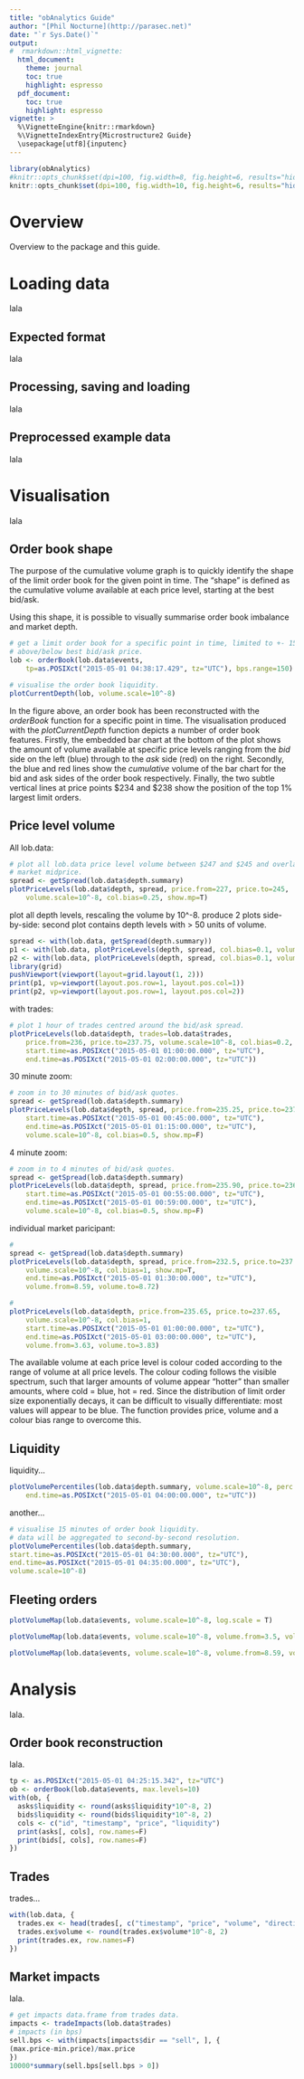 ```yaml
---
title: "obAnalytics Guide"
author: "[Phil Nocturne](http://parasec.net)"
date: "`r Sys.Date()`"
output: 
#  rmarkdown::html_vignette:
  html_document:
    theme: journal 
    toc: true
    highlight: espresso 
  pdf_document:
    toc: true
    highlight: espresso
vignette: >
  %\VignetteEngine{knitr::rmarkdown}
  %\VignetteIndexEntry{Microstructure2 Guide}
  \usepackage[utf8]{inputenc}
---
```


```r
library(obAnalytics)
#knitr::opts_chunk$set(dpi=100, fig.width=8, fig.height=6, results="hide") 
knitr::opts_chunk$set(dpi=100, fig.width=10, fig.height=6, results="hide")
```

# Overview 

Overview to the package and this guide.


# Loading data

lala

## Expected format

lala

## Processing, saving and loading

lala

## Preprocessed example data

lala


# Visualisation

lala

## Order book shape

The purpose of the cumulative volume graph is to quickly identify the shape of 
the limit order book for the given point in time. The "shape" is defined as the 
cumulative volume available at each price level, starting at the best bid/ask. 

Using this shape, it is possible to visually summarise order book imbalance and
market depth. 

```r
# get a limit order book for a specific point in time, limited to +- 150bps
# above/below best bid/ask price.
lob <- orderBook(lob.data$events, 
    tp=as.POSIXct("2015-05-01 04:38:17.429", tz="UTC"), bps.range=150)

# visualise the order book liquidity.
plotCurrentDepth(lob, volume.scale=10^-8)
```

In the figure above, an order book has been reconstructed with the _orderBook_
function for a specific point in time. The visualisation produced with the
_plotCurrentDepth_ function depicts a number of order book features. Firstly,
the embedded bar chart at the bottom of the plot shows the amount of volume 
available at specific price levels ranging from the _bid_ side on the left 
(blue) through to the _ask_ side (red) on the right. Secondly, the blue and red
lines show the _cumulative_ volume of the bar chart for the bid and ask sides of
the order book respectively. Finally, the two subtle vertical lines at price 
points \$234 and \$238 show the position of the top 1% largest limit orders.


## Price level volume

All lob.data:

```r
# plot all lob.data price level volume between $247 and $245 and overlay the 
# market midprice.
spread <- getSpread(lob.data$depth.summary)
plotPriceLevels(lob.data$depth, spread, price.from=227, price.to=245, 
    volume.scale=10^-8, col.bias=0.25, show.mp=T)
```


plot all depth levels, rescaling the volume by 10^-8.
produce 2 plots side-by-side: second plot contains depth levels with > 50 units of volume.

```r
spread <- with(lob.data, getSpread(depth.summary))
p1 <- with(lob.data, plotPriceLevels(depth, spread, col.bias=0.1, volume.scale=10^-8))
p2 <- with(lob.data, plotPriceLevels(depth, spread, col.bias=0.1, volume.scale=10^-8, volume.from=50))
library(grid)
pushViewport(viewport(layout=grid.layout(1, 2)))
print(p1, vp=viewport(layout.pos.row=1, layout.pos.col=1))
print(p2, vp=viewport(layout.pos.row=1, layout.pos.col=2))
```

with trades:

```r
# plot 1 hour of trades centred around the bid/ask spread. 
plotPriceLevels(lob.data$depth, trades=lob.data$trades, 
    price.from=236, price.to=237.75, volume.scale=10^-8, col.bias=0.2,
    start.time=as.POSIXct("2015-05-01 01:00:00.000", tz="UTC"),
    end.time=as.POSIXct("2015-05-01 02:00:00.000", tz="UTC"))
```

30 minute zoom:

```r
# zoom in to 30 minutes of bid/ask quotes.
spread <- getSpread(lob.data$depth.summary)
plotPriceLevels(lob.data$depth, spread, price.from=235.25, price.to=237,
    start.time=as.POSIXct("2015-05-01 00:45:00.000", tz="UTC"), 
    end.time=as.POSIXct("2015-05-01 01:15:00.000", tz="UTC"), 
    volume.scale=10^-8, col.bias=0.5, show.mp=F)
```

4 minute zoom:

```r
# zoom in to 4 minutes of bid/ask quotes.
spread <- getSpread(lob.data$depth.summary)
plotPriceLevels(lob.data$depth, spread, price.from=235.90, price.to=236.25,
    start.time=as.POSIXct("2015-05-01 00:55:00.000", tz="UTC"), 
    end.time=as.POSIXct("2015-05-01 00:59:00.000", tz="UTC"), 
    volume.scale=10^-8, col.bias=0.5, show.mp=F)
```

individual market paricipant:

```r
# 
spread <- getSpread(lob.data$depth.summary)
plotPriceLevels(lob.data$depth, spread, price.from=232.5, price.to=237.5,
    volume.scale=10^-8, col.bias=1, show.mp=T,
    end.time=as.POSIXct("2015-05-01 01:30:00.000", tz="UTC"),
    volume.from=8.59, volume.to=8.72)
```

```r
#
plotPriceLevels(lob.data$depth, price.from=235.65, price.to=237.65,
    volume.scale=10^-8, col.bias=1,
    start.time=as.POSIXct("2015-05-01 01:00:00.000", tz="UTC"),
    end.time=as.POSIXct("2015-05-01 03:00:00.000", tz="UTC"),
    volume.from=3.63, volume.to=3.83)
```

The available volume at each price level is colour coded according to the range of volume at all
price levels. The colour coding follows the visible spectrum, such that larger amounts of volume
appear "hotter" than smaller amounts, where cold = blue, hot = red.
Since the distribution of limit order size exponentially decays, it can be difficult to visually differentiate:
most values will appear to be blue. The function provides price, volume and a colour bias
range to overcome this.

## Liquidity

liquidity...

```r
plotVolumePercentiles(lob.data$depth.summary, volume.scale=10^-8, perc.line=F, start.time=as.POSIXct("2015-05-01 01:00:00.000", tz="UTC"),
    end.time=as.POSIXct("2015-05-01 04:00:00.000", tz="UTC"))
``` 

another...
```r
# visualise 15 minutes of order book liquidity.
# data will be aggregated to second-by-second resolution.
plotVolumePercentiles(lob.data$depth.summary,
start.time=as.POSIXct("2015-05-01 04:30:00.000", tz="UTC"),
end.time=as.POSIXct("2015-05-01 04:35:00.000", tz="UTC"),
volume.scale=10^-8)
```

## Fleeting orders

```r
plotVolumeMap(lob.data$events, volume.scale=10^-8, log.scale = T)
```

```r
plotVolumeMap(lob.data$events, volume.scale=10^-8, volume.from=3.5, volume.to=4)
```

```r
plotVolumeMap(lob.data$events, volume.scale=10^-8, volume.from=8.59, volume.to=8.72)
```

# Analysis

lala.

## Order book reconstruction

lala.

```r
tp <- as.POSIXct("2015-05-01 04:25:15.342", tz="UTC")
ob <- orderBook(lob.data$events, max.levels=10)
with(ob, {
  asks$liquidity <- round(asks$liquidity*10^-8, 2)
  bids$liquidity <- round(bids$liquidity*10^-8, 2)
  cols <- c("id", "timestamp", "price", "liquidity")
  print(asks[, cols], row.names=F)
  print(bids[, cols], row.names=F)
})
```

## Trades

trades...
```r
with(lob.data, {
  trades.ex <- head(trades[, c("timestamp", "price", "volume", "direction", "maker", "taker")], 10)
  trades.ex$volume <- round(trades.ex$volume*10^-8, 2)
  print(trades.ex, row.names=F)
})
```

## Market impacts

lala.

```r
# get impacts data.frame from trades data.
impacts <- tradeImpacts(lob.data$trades)
# impacts (in bps)
sell.bps <- with(impacts[impacts$dir == "sell", ], {
(max.price-min.price)/max.price
})
10000*summary(sell.bps[sell.bps > 0])
```

